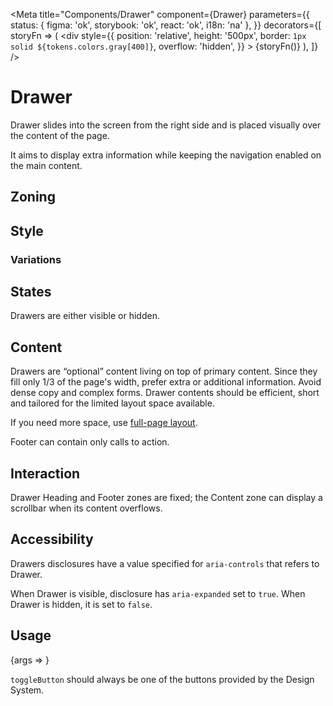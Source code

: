 



<Meta
	title="Components/Drawer"
	component={Drawer}
    parameters={{
        status: { figma: 'ok', storybook: 'ok', react: 'ok', i18n: 'na' },
    }}
	decorators={[
		storyFn => (
			<div
				style={{
					position: 'relative',
					height: '500px',
					border: `1px solid ${tokens.colors.gray[400]}`,
					overflow: 'hidden',
				}}
			>
				{storyFn()}
			</div>
		),
	]}
/>

# Drawer

Drawer slides into the screen from the right side and is placed visually over the content of the page.

It aims to display extra information while keeping the navigation enabled on the main content.

## Zoning

<FigmaImage
	src="https://www.figma.com/file/qc8oUSyVJM67gSsbTShftt/%F0%9F%93%90-Zoning?node-id=744%3A263"
	alt="zoning image for drawers"
/>

## Style

<FigmaIframe
	light="https://www.figma.com/file/x0RxG7E0CzVWDycXtNgq7H/Drawer?node-id=1%3A83"
	dark="https://www.figma.com/file/x0RxG7E0CzVWDycXtNgq7H/Drawer?node-id=1%3A105"
/>

### Variations

<Canvas withSource="none">
	<Story story={Stories.Simple} height="500px" />
</Canvas>

<Canvas withSource="none">
	<Story story={Stories.WithToggleButton} height="500px" />
</Canvas>

## States

Drawers are either visible or hidden.

## Content

Drawers are “optional” content living on top of primary content. Since they fill only 1/3 of the page's width, prefer extra or additional information. Avoid dense copy and complex forms. Drawer contents should be efficient, short and tailored for the limited layout space available.

If you need more space, use [full-page layout]().

Footer can contain only calls to action.

## Interaction

Drawer Heading and Footer zones are fixed; the Content zone can display a scrollbar when its content overflows.

## Accessibility

Drawers disclosures have a value specified for `aria-controls` that refers to Drawer.

When Drawer is visible, disclosure has `aria-expanded` set to `true`. When Drawer is hidden, it is set to `false`.

## Usage

<Canvas>
	<Story
		name="usage"
		height="500px"
		args={{
			visible: true,
			heading: 'Heading',
			children: 'Body',
		}}
		argTypes={{
			visible: {
				name: 'Drawer visibility',
				control: {
					type: 'boolean',
				},
			},
			heading: {
				name: 'Drawer heading',
			},
			children: {
				name: 'Drawer body',
			},
		}}
		parameters={{
			docs: {
				source: {
					type: 'dynamic',
					excludeDecorators: true,
				},
			},
		}}
	>
		{args => <Drawer {...args} />}
	</Story>
</Canvas>

<ArgsTable story="usage" />

`toggleButton` should always be one of the buttons provided by the Design System.

